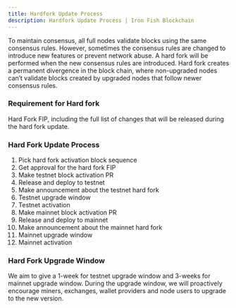 ```yaml
---
title: Hardfork Update Process
description: Hardfork Update Process | Iron Fish Blockchain
---
```


To maintain consensus, all full nodes validate blocks using the same consensus rules. However, sometimes the consensus rules are changed to introduce new features or prevent network abuse. A hard fork will be performed when the new consensus rules are introduced. Hard fork creates
a permanent divergence in the block chain, where non-upgraded nodes can’t validate blocks created by upgraded nodes that follow newer consensus rules.

### Requirement for Hard fork
Hard Fork FIP, including the full list of changes that will be released during the hard fork update.

### Hard Fork Update Process
1. Pick hard fork activation block sequence
2. Get approval for the hard fork FIP
3. Make testnet block activation PR 
4. Release and deploy to testnet 
5. Make announcement about the testnet hard fork 
6. Testnet upgrade window
7. Testnet activation 
8. Make mainnet block activation PR 
9. Release and deploy to mainnet 
10. Make announcement about the mainnet hard fork 
11. Mainnet upgrade window
12. Mainnet activation 

### Hard Fork Upgrade Window
We aim to give a 1-week for testnet upgrade window and 3-weeks for mainnet upgrade window. During the upgrade window, we will proactively encourage miners, exchanges, wallet providers and node users to upgrade to the new version.
